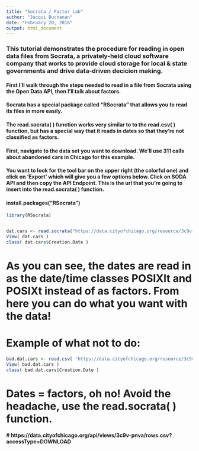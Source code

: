 ```yaml
---
title: "Socrata / Factor Lab"
author: "Jacqui Buchanan"
date: "February 20, 2016"
output: html_document
---
```

### This tutorial demonstrates the procedure for reading in open data files from Socrata, a privately-held cloud software company that works to provide cloud storage for local & state governments and drive data-driven decicion making.

#### First I'll walk through the steps needed to read in a file from Socrata using the Open Data API, then I'll talk about factors. 

#### Socrata has a special package called "RSocrata" that allows you to read its files in more easily.

#### The read.socrata( ) function works very similar to to the read.csv( ) function, but has a special way that it reads in dates so that they're not classified as factors.

#### First, navigate to the data set you want to download. We'll use 311 calls about abandoned cars in Chicago for this example.

#### You want to look for the tool bar on the upper right (the colorful one) and click on 'Export' which will give you a few options below. Click on SODA API and then copy the API Endpoint. This is the url that you're going to insert into the read.socrata( ) function.

#### install.packages("RSocrata")

```r
library(RSocrata)


dat.cars <- read.socrata("https://data.cityofchicago.org/resource/3c9v-pnva.csv")
View( dat.cars )
class( dat.cars$Creation.Date )
```

# As you can see, the dates are read in as the date/time classes POSIXlt and POSIXt instead of as factors. From here you can do what you want with the data! 

# Example of what not to do: 

```r
bad.dat.cars <- read.csv( "https://data.cityofchicago.org/resource/3c9v-pnva.csv" )
View( bad.dat.cars )
class( bad.dat.cars$Creation.Date )

```

# Dates = factors, oh no! Avoid the headache, use the read.socrata( ) function. 

#### # https://data.cityofchicago.org/api/views/3c9v-pnva/rows.csv?accessType=DOWNLOAD
